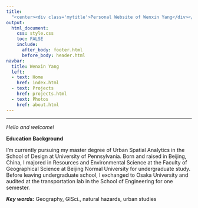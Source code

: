 ```yaml
---
title:
  "<center><div class='mytitle'>Personal Website of Wenxin Yang</div></center>"
output:
  html_document:
    css: style.css
    toc: FALSE
    include:
      after_body: footer.html
      before_body: header.html
navbar:
  title: Wenxin Yang
  left:
  - text: Home
    href: index.html
  - text: Projects
    href: projects.html
  - text: Photos
    href: about.html
---
```

***

<div class='mycontent'>
_Hello and welcome!_


__Education Background__

I'm currently pursuing my master degree of Urban Spatial Analytics in the School of Design at University of Pennsylvania. Born and raised in Beijing, China, I majored in Resources and Environmental Science at the Faculty of Geographical Science at Beijing Normal University for undergraduate study. Before leaving undergraduate school, I exchanged to Osaka University and audited at the transportation lab in the School of Engineering for one semester.


<style>
div.blue { background-color: #e6f0ff; border-radius: 5px; padding: 20px;}
</style>


*__Key words:__* Geography, GISci., natural hazards, urban studies

<div>
